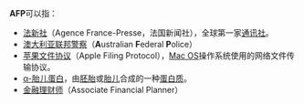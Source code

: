 '''AFP'''可以指：
* [[法新社|法新社]]（Agence France-Presse，法国新闻社），全球第一家[[通讯社|通讯社]]。
*[[澳大利亞聯邦警察|澳大利亚联邦警察]]（'''A'''ustralian '''F'''ederal '''P'''olice）
* [[苹果文件协议|苹果文件协议]]（Apple Filing Protocol），[[Mac_OS|Mac OS]]操作系统使用的网络文件传输协议。
* [[α-胎儿蛋白|α-胎儿蛋白]]，由[[胚胎|胚胎]]或[[胎儿|胎儿]]合成的一种[[蛋白质|蛋白质]]。
* [[金融理财师|金融理财师]]（Associate Financial Planner）
{{disambig|Cat=三字拉丁字母縮寫消歧義}}